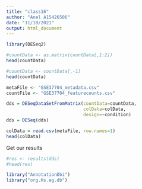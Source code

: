 ```yaml
---
title: "class16"
author: "Anel A15426506"
date: "11/18/2021"
output: html_document
---
```


```r
library(DESeq2)
```

```r
#countData <- as.matrix(countData[,1:2])
head(countData)
```
```r
#countData <- countData[,-1]
head(countData)
```


```r
metaFile <- "GSE37704_metadata.csv"
countFile <- "GSE37704_featurecounts.csv"
```


```r
dds = DESeqDataSetFromMatrix(countData=countData,
                             colData=colData,
                             design=~condition)
dds = DESeq(dds)
```


```r
colData = read.csv(metaFile, row.names=1)
head(colData)
```
Get our results

```r
#res <- results(dds)
#head(res)
```



```r
library("AnnotationDbi")
library("org.Hs.eg.db")

```


